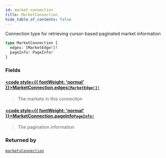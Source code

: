 ```yaml
---
id: market-connection
title: MarketConnection
hide_table_of_contents: false
---
```








Connection type for retrieving cursor-based paginated market information

```graphql
type MarketConnection {
  edges: [MarketEdge!]!
  pageInfo: PageInfo!
}
```


### Fields

#### [<code style={{ fontWeight: 'normal' }}>MarketConnection.<b>edges</b></code>](#)<Bullet />[`[MarketEdge!]!`](/docs/testnet/graphql/objects/market-edge) <Badge class="secondary" text="non-null"/> <Badge class="secondary" text="object"/>
> The markets in this connection
> 

#### [<code style={{ fontWeight: 'normal' }}>MarketConnection.<b>pageInfo</b></code>](#)<Bullet />[`PageInfo!`](/docs/testnet/graphql/objects/page-info) <Badge class="secondary" text="non-null"/> <Badge class="secondary" text="object"/>
> The pagination information
> 



### Returned by

[`marketsConnection`](/docs/testnet/graphql/queries/markets-connection)  <Badge class="secondary" text="query"/>



